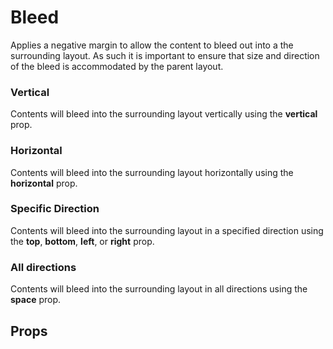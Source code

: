 
<Meta title="Components/Bleed" component={Bleed} />

# Bleed

Applies a negative margin to allow the content to bleed out into a the surrounding layout. As such it is important to ensure that size and direction of the bleed is accommodated by the parent layout.

<Canvas withSource="open">
  <Story name="Base">
    <Box px="8">
      <Stack space="4">
        <Placeholder height={40} />
        <Bleed horizontal="8">
          <Placeholder height={40} />
        </Bleed>
        <Placeholder height={40} />
      </Stack>
    </Box>
  </Story>
</Canvas>

### Vertical

Contents will bleed into the surrounding layout vertically using the <b>vertical</b> prop.

<Canvas>
  <Story name="Vertical">
    <Box padding="8" backgroundColor="dodgerblue">
      <Bleed vertical="8">
        <Placeholder height={100} />
      </Bleed>
    </Box>
  </Story>
</Canvas>

### Horizontal

Contents will bleed into the surrounding layout horizontally using the <b>horizontal</b> prop.

<Canvas>
  <Story name="Horizontal">
    <Box padding="8" backgroundColor="dodgerblue">
      <Bleed horizontal="8">
        <Placeholder height={100} />
      </Bleed>
    </Box>
  </Story>
</Canvas>

### Specific Direction

Contents will bleed into the surrounding layout in a specified direction using the <b>top</b>, <b>bottom</b>, <b>left</b>, or <b>right</b> prop.

<Canvas>
  <Story name="Specific Direction">
    <Tiles columns={2} space="4">
      <Box padding="4" backgroundColor="dodgerblue">
        <Bleed top="4">
          <Placeholder height={80} label="top" />
        </Bleed>
      </Box>
      <Box padding="4" backgroundColor="dodgerblue">
        <Bleed bottom="4">
          <Placeholder height={80} label="bottom" />
        </Bleed>
      </Box>
      <Box padding="4" backgroundColor="dodgerblue">
        <Bleed left="4">
          <Placeholder height={80} label="left" />
        </Bleed>
      </Box>
      <Box padding="4" backgroundColor="dodgerblue">
        <Bleed right="4">
          <Placeholder height={80} label="right" />
        </Bleed>
      </Box>
    </Tiles>
  </Story>
</Canvas>

### All directions

Contents will bleed into the surrounding layout in all directions using the <b>space</b> prop.

<Canvas>
  <Story name="All Directions">
    <Box padding="8" backgroundColor="dodgerblue">
      <Bleed space="8">
        <Placeholder height={100} />
      </Bleed>
    </Box>
  </Story>
</Canvas>

## Props

<ArgsTable of={Bleed} />
